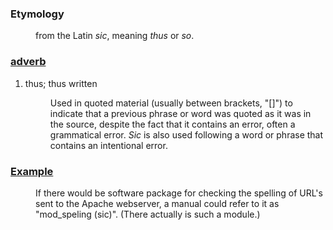 ===Etymology===
:from the Latin ''sic'', meaning ''thus'' or ''so''.

===[[adverb]]===
#thus; thus written 
#:Used in quoted material (usually between brackets, "[]") to indicate that a previous phrase or word was quoted as it was in the source, despite the fact that it contains an error, often a grammatical error. ''Sic'' is also used following a word or phrase that contains an intentional error.

=== [[Example]] === 
:If there would be software package for checking the spelling of URL's sent to the Apache webserver, a manual could refer to it as "mod_speling (sic)". (There actually is such a module.)
